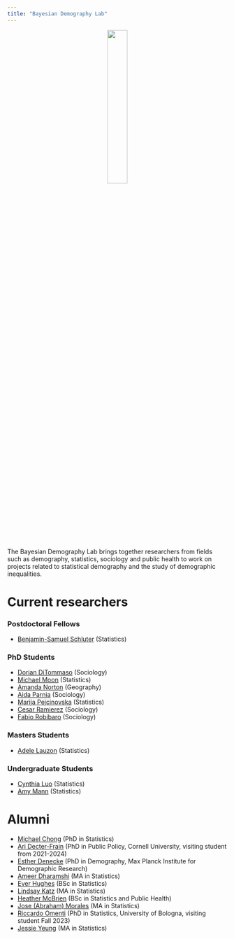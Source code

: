 ```yaml
---
title: "Bayesian Demography Lab"
---
```


<center>![](/img/lab_hex.jpg){width="30%"}</center>

The Bayesian Demography Lab brings together researchers from fields such as demography, statistics, sociology and public health to work on projects related to statistical demography and the study of demographic inequalities.

# Current researchers

### Postdoctoral Fellows

- [Benjamin-Samuel Schluter](https://www.benjaminschluter.com/) (Statistics)

### PhD Students

- [Dorian DiTommaso](https://ca.linkedin.com/in/dorian-ditommaso) (Sociology)
- [Michael Moon](https://www.statistics.utoronto.ca/people/directories/graduate-students/michael-jongho-moon) (Statistics)
- [Amanda Norton](https://www.utm.utoronto.ca/geography/people/amanda-norton) (Geography)
- [Aida Parnia](https://scholar.google.com/citations?user=SsX55_MAAAAJ&hl=en) (Sociology)
- [Marija Pejcinovska](https://www.statistics.utoronto.ca/people/directories/graduate-students/marija-pejcinovska) (Statistics)
- [Cesar Ramierez](https://ca.linkedin.com/in/ccj-ramirez) (Sociology)
- [Fabio Robibaro](https://ca.linkedin.com/in/fabio-robibaro-886208261?original_referer=https%3A%2F%2Fwww.google.com%2F) (Sociology)

### Masters Students

- [Adele Lauzon](https://ca.linkedin.com/in/adelelauzon) (Statistics)

### Undergraduate Students

- [Cynthia Luo](https://ca.linkedin.com/in/cynthia-luo-b8bbb1277) (Statistics)
- [Amy Mann](https://ca.linkedin.com/in/amy-mann-08a590216?original_referer=https%3A%2F%2Fwww.google.com%2F) (Statistics)

<!-- ### Visiting Students -->

# Alumni
- [Michael Chong](https://www.statistics.utoronto.ca/people/directories/graduate-students/michael-chong) (PhD in Statistics)
- [Ari Decter-Frain](https://aridecterfrain.com/) (PhD in Public Policy, Cornell University, visiting student from 2021-2024)
- [Esther Denecke](https://www.demogr.mpg.de/en/about_us_6113/staff_directory_1899/esther_dorothea_denecke_4094) (PhD in Demography, Max Planck Institute for Demographic Research)
- [Ameer Dharamshi](https://ameerd.github.io/) (MA in Statistics)
- [Ever Hughes](https://ca.linkedin.com/in/ever-hughes-93ga64) (BSc in Statistics)
- [Lindsay Katz](https://ca.linkedin.com/in/lindsaykatz16) (MA in Statistics) 
- [Heather McBrien](http://cmajopen.ca/content/7/4/E665.short?rss=1) (BSc in Statistics and Public Health) 
- [Jose (Abraham) Morales](https://github.com/abraham-mv) (MA in Statistics) 
- [Riccardo Omenti](https://romenti.github.io/) (PhD in Statistics, University of Bologna, visiting student Fall 2023)
- [Jessie Yeung](https://www.jessieyeung.ca/) (MA in Statistics) 

    

<!-- # Main collaborators -->

<!-- - [Rohan Alexander](https://rohanalexander.com/), Information and Statistics, University of Toronto -->
<!-- - [Leontine Alkema](https://leontinealkema.github.io/alkema_lab/), Biostatistics, UMass Amherst -->
<!-- - [Alison Gemmill](https://www.alisongemmill.com/), Population, Family and Reproductive Health, Johns Hopkins University -->
<!-- - [Josh Goldstein](https://www.site.demog.berkeley.edu/josh-goldstein), Demography, UC Berkeley -->
<!-- - [Robert Pickett](http://www.robertempickett.com/), Demography and Sociology, NYU -->
<!-- - [Leslie Root](https://leslieroot.net/about/), Demography, University of Colorado, Boulder -->
<!-- - [Chris Wildemann](https://en.wikipedia.org/wiki/Christopher_Wildeman), Sociology, Duke University -->
<!-- - [Emilio Zagheni](https://www.demogr.mpg.de/en/about_us_6113/staff_directory_1899/emilio_zagheni_2243), Demography, Max Planck Institute for Demographic Research -->
